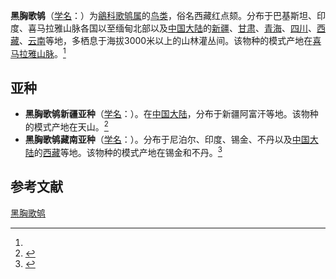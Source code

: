 {{Speciesbox
| name = 黑胸歌鸲
| status = 
| status_system = 
| image = White tailed rubythroat.jpg
| image_caption = 雄鳥
| genus = Luscinia
| species = pectoralis
| authority = (Gould)<ref name='id3034'>{{cite web| url =http://www.bioinfo.cn/db05/BjdwSpecies.php?action=view&id=3034| title =黑胸歌鸲| work =《中国动物物种编目数据库》| publisher =中国科学院微生物研究所| author =中国科学院动物研究所| accessdate =2009-04-04| deadurl =yes| archiveurl =https://web.archive.org/web/20160305051956/http://www.bioinfo.cn/db05/BjdwSpecies.php?action=view&id=3034| archivedate =2016-03-05}}</ref>
}}

'''黑胸歌鸲'''（[[学名|学名]]：{{lang|la|''Luscinia pectoralis''}}）为[[鶲科|鶲科]][[歌鸲属|歌鸲属]]的[[鸟类|鸟类]]，俗名西藏红点颏。分布于巴基斯坦、印度、喜马拉雅山脉各国以至缅甸北部以及[[中国大陆|中国大陆]]的[[新疆|新疆]]、[[甘肃|甘肃]]、[[青海|青海]]、[[四川|四川]]、[[西藏|西藏]]、[[云南|云南]]等地，多栖息于海拔3000米以上的山林灌丛间。该物种的模式产地在[[喜马拉雅山脉|喜马拉雅山脉]]。<ref name='id3034'/>

==亚种==
*'''黑胸歌鸲新疆亚种'''（[[学名|学名]]：{{lang|la|''Luscinia pectoralis bailloni''}}）。在[[中国大陆|中国大陆]]，分布于新疆阿富汗等地。该物种的模式产地在天山。<ref name='id3035'>{{cite web| url =http://www.bioinfo.cn/db05/BjdwSpecies.php?action=view&id=3035| title =黑胸歌鸲新疆亚种| work =《中国动物物种编目数据库》| publisher =中国科学院微生物研究所| author =中国科学院动物研究所| accessdate =2009-04-04| deadurl =yes| archiveurl =https://web.archive.org/web/20160305044346/http://www.bioinfo.cn/db05/BjdwSpecies.php?action=view&id=3035| archivedate =2016-03-05}}</ref>
*'''黑胸歌鸲藏南亚种'''（[[学名|学名]]：{{lang|la|''Luscinia pectoralis confusa''}}）。分布于尼泊尔、印度、锡金、不丹以及[[中国大陆|中国大陆]]的[[西藏|西藏]]等地。该物种的模式产地在锡金和不丹。<ref name='id3036'>{{cite web| url =http://www.bioinfo.cn/db05/BjdwSpecies.php?action=view&id=3036| title =黑胸歌鸲藏南亚种| work =《中国动物物种编目数据库》| publisher =中国科学院微生物研究所| author =中国科学院动物研究所| accessdate =2009-04-04| deadurl =yes| archiveurl =https://web.archive.org/web/20160305105611/http://www.bioinfo.cn/db05/BjdwSpecies.php?action=view&id=3036| archivedate =2016-03-05}}</ref>

== 参考文献 ==
{{reflist}}
{{Taxonbar|from=Q27075676}}

[[Category:歌鸲属|黑胸歌鸲]]


{{雀形目小作品}}